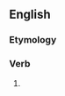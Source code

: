 ==English==

===Etymology===
{{suffix|en|Moslem|ise}}

===Verb===
{{en-verb|Moslemis}}

# {{alternative spelling of|Muslimize|lang=en}}